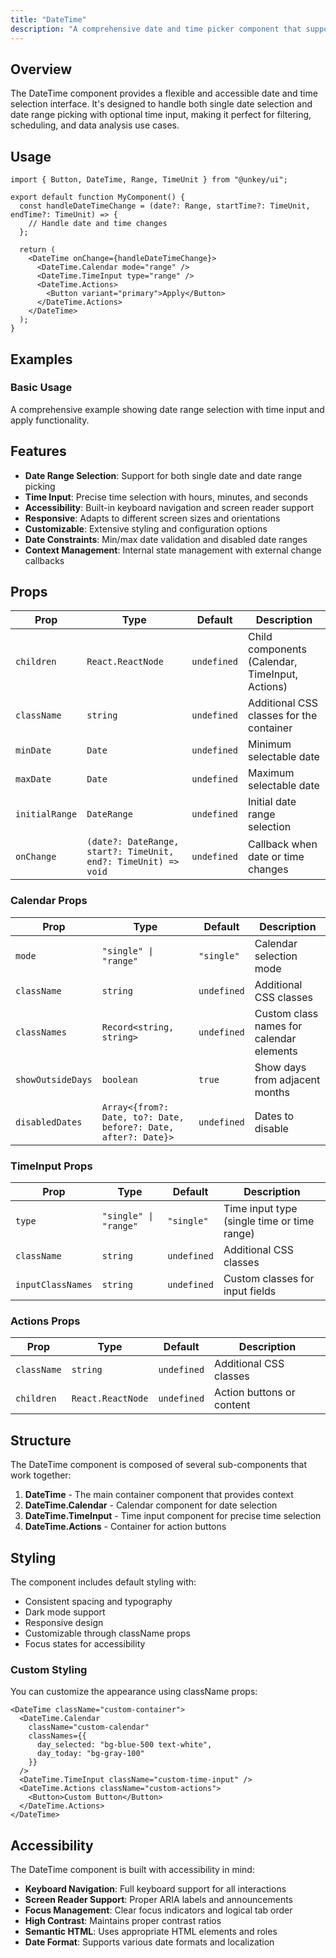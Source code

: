 ```yaml
---
title: "DateTime"
description: "A comprehensive date and time picker component that supports both single date and date range selection with time input capabilities."
---
```


## Overview

The DateTime component provides a flexible and accessible date and time selection interface. It's designed to handle both single date selection and date range picking with optional time input, making it perfect for filtering, scheduling, and data analysis use cases.

## Usage

```tsx
import { Button, DateTime, Range, TimeUnit } from "@unkey/ui";

export default function MyComponent() {
  const handleDateTimeChange = (date?: Range, startTime?: TimeUnit, endTime?: TimeUnit) => {
    // Handle date and time changes
  };

  return (
    <DateTime onChange={handleDateTimeChange}>
      <DateTime.Calendar mode="range" />
      <DateTime.TimeInput type="range" />
      <DateTime.Actions>
        <Button variant="primary">Apply</Button>
      </DateTime.Actions>
    </DateTime>
  );
}
```

## Examples

### Basic Usage
A comprehensive example showing date range selection with time input and apply functionality.

<DateTimeExample />

## Features

- **Date Range Selection**: Support for both single date and date range picking
- **Time Input**: Precise time selection with hours, minutes, and seconds
- **Accessibility**: Built-in keyboard navigation and screen reader support
- **Responsive**: Adapts to different screen sizes and orientations
- **Customizable**: Extensive styling and configuration options
- **Date Constraints**: Min/max date validation and disabled date ranges
- **Context Management**: Internal state management with external change callbacks

## Props

| Prop | Type | Default | Description |
|------|------|---------|-------------|
| `children` | `React.ReactNode` | `undefined` | Child components (Calendar, TimeInput, Actions) |
| `className` | `string` | `undefined` | Additional CSS classes for the container |
| `minDate` | `Date` | `undefined` | Minimum selectable date |
| `maxDate` | `Date` | `undefined` | Maximum selectable date |
| `initialRange` | `DateRange` | `undefined` | Initial date range selection |
| `onChange` | `(date?: DateRange, start?: TimeUnit, end?: TimeUnit) => void` | `undefined` | Callback when date or time changes |

### Calendar Props

| Prop | Type | Default | Description |
|------|------|---------|-------------|
| `mode` | `"single" \| "range"` | `"single"` | Calendar selection mode |
| `className` | `string` | `undefined` | Additional CSS classes |
| `classNames` | `Record<string, string>` | `undefined` | Custom class names for calendar elements |
| `showOutsideDays` | `boolean` | `true` | Show days from adjacent months |
| `disabledDates` | `Array<{from?: Date, to?: Date, before?: Date, after?: Date}>` | `undefined` | Dates to disable |

### TimeInput Props

| Prop | Type | Default | Description |
|------|------|---------|-------------|
| `type` | `"single" \| "range"` | `"single"` | Time input type (single time or time range) |
| `className` | `string` | `undefined` | Additional CSS classes |
| `inputClassNames` | `string` | `undefined` | Custom classes for input fields |

### Actions Props

| Prop | Type | Default | Description |
|------|------|---------|-------------|
| `className` | `string` | `undefined` | Additional CSS classes |
| `children` | `React.ReactNode` | `undefined` | Action buttons or content |

## Structure

The DateTime component is composed of several sub-components that work together:

1. **DateTime** - The main container component that provides context
2. **DateTime.Calendar** - Calendar component for date selection
3. **DateTime.TimeInput** - Time input component for precise time selection
4. **DateTime.Actions** - Container for action buttons

## Styling

The component includes default styling with:

- Consistent spacing and typography
- Dark mode support
- Responsive design
- Customizable through className props
- Focus states for accessibility

### Custom Styling

You can customize the appearance using className props:

```tsx
<DateTime className="custom-container">
  <DateTime.Calendar 
    className="custom-calendar"
    classNames={{
      day_selected: "bg-blue-500 text-white",
      day_today: "bg-gray-100"
    }}
  />
  <DateTime.TimeInput className="custom-time-input" />
  <DateTime.Actions className="custom-actions">
    <Button>Custom Button</Button>
  </DateTime.Actions>
</DateTime>
```

## Accessibility

The DateTime component is built with accessibility in mind:

- **Keyboard Navigation**: Full keyboard support for all interactions
- **Screen Reader Support**: Proper ARIA labels and announcements
- **Focus Management**: Clear focus indicators and logical tab order
- **High Contrast**: Maintains proper contrast ratios
- **Semantic HTML**: Uses appropriate HTML elements and roles
- **Date Format**: Supports various date formats and localization


